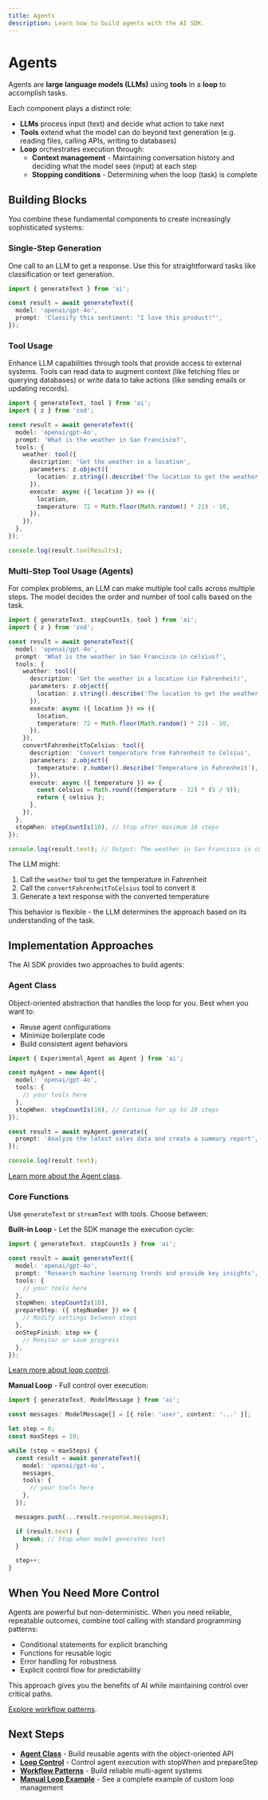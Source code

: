 ```yaml
---
title: Agents
description: Learn how to build agents with the AI SDK.
---
```


# Agents

Agents are **large language models (LLMs)** using **tools** in a **loop** to accomplish tasks.

Each component plays a distinct role:

- **LLMs** process input (text) and decide what action to take next
- **Tools** extend what the model can do beyond text generation (e.g. reading files, calling APIs, writing to databases)
- **Loop** orchestrates execution through:
  - **Context management** - Maintaining conversation history and deciding what the model sees (input) at each step
  - **Stopping conditions** - Determining when the loop (task) is complete

## Building Blocks

You combine these fundamental components to create increasingly sophisticated systems:

### Single-Step Generation

One call to an LLM to get a response. Use this for straightforward tasks like classification or text generation.

```ts
import { generateText } from 'ai';

const result = await generateText({
  model: 'openai/gpt-4o',
  prompt: 'Classify this sentiment: "I love this product!"',
});
```

### Tool Usage

Enhance LLM capabilities through tools that provide access to external systems. Tools can read data to augment context (like fetching files or querying databases) or write data to take actions (like sending emails or updating records).

```ts
import { generateText, tool } from 'ai';
import { z } from 'zod';

const result = await generateText({
  model: 'openai/gpt-4o',
  prompt: 'What is the weather in San Francisco?',
  tools: {
    weather: tool({
      description: 'Get the weather in a location',
      parameters: z.object({
        location: z.string().describe('The location to get the weather for'),
      }),
      execute: async ({ location }) => ({
        location,
        temperature: 72 + Math.floor(Math.random() * 21) - 10,
      }),
    }),
  },
});

console.log(result.toolResults);
```

### Multi-Step Tool Usage (Agents)

For complex problems, an LLM can make multiple tool calls across multiple steps. The model decides the order and number of tool calls based on the task.

```ts
import { generateText, stepCountIs, tool } from 'ai';
import { z } from 'zod';

const result = await generateText({
  model: 'openai/gpt-4o',
  prompt: 'What is the weather in San Francisco in celsius?',
  tools: {
    weather: tool({
      description: 'Get the weather in a location (in Fahrenheit)',
      parameters: z.object({
        location: z.string().describe('The location to get the weather for'),
      }),
      execute: async ({ location }) => ({
        location,
        temperature: 72 + Math.floor(Math.random() * 21) - 10,
      }),
    }),
    convertFahrenheitToCelsius: tool({
      description: 'Convert temperature from Fahrenheit to Celsius',
      parameters: z.object({
        temperature: z.number().describe('Temperature in Fahrenheit'),
      }),
      execute: async ({ temperature }) => {
        const celsius = Math.round((temperature - 32) * (5 / 9));
        return { celsius };
      },
    }),
  },
  stopWhen: stepCountIs(10), // Stop after maximum 10 steps
});

console.log(result.text); // Output: The weather in San Francisco is currently _°C.
```

The LLM might:

1. Call the `weather` tool to get the temperature in Fahrenheit
2. Call the `convertFahrenheitToCelsius` tool to convert it
3. Generate a text response with the converted temperature

This behavior is flexible - the LLM determines the approach based on its understanding of the task.

## Implementation Approaches

The AI SDK provides two approaches to build agents:

### Agent Class

Object-oriented abstraction that handles the loop for you. Best when you want to:

- Reuse agent configurations
- Minimize boilerplate code
- Build consistent agent behaviors

```ts
import { Experimental_Agent as Agent } from 'ai';

const myAgent = new Agent({
  model: 'openai/gpt-4o',
  tools: {
    // your tools here
  },
  stopWhen: stepCountIs(10), // Continue for up to 10 steps
});

const result = await myAgent.generate({
  prompt: 'Analyze the latest sales data and create a summary report',
});

console.log(result.text);
```

[Learn more about the Agent class](/docs/agents/agent-class).

### Core Functions

Use `generateText` or `streamText` with tools. Choose between:

**Built-in Loop** - Let the SDK manage the execution cycle:

```ts
import { generateText, stepCountIs } from 'ai';

const result = await generateText({
  model: 'openai/gpt-4o',
  prompt: 'Research machine learning trends and provide key insights',
  tools: {
    // your tools here
  },
  stopWhen: stepCountIs(10),
  prepareStep: ({ stepNumber }) => {
    // Modify settings between steps
  },
  onStepFinish: step => {
    // Monitor or save progress
  },
});
```

[Learn more about loop control](/docs/agents/loop-control).

**Manual Loop** - Full control over execution:

```ts
import { generateText, ModelMessage } from 'ai';

const messages: ModelMessage[] = [{ role: 'user', content: '...' }];

let step = 0;
const maxSteps = 10;

while (step < maxSteps) {
  const result = await generateText({
    model: 'openai/gpt-4o',
    messages,
    tools: {
      // your tools here
    },
  });

  messages.push(...result.response.messages);

  if (result.text) {
    break; // Stop when model generates text
  }

  step++;
}
```

## When You Need More Control

Agents are powerful but non-deterministic. When you need reliable, repeatable outcomes, combine tool calling with standard programming patterns:

- Conditional statements for explicit branching
- Functions for reusable logic
- Error handling for robustness
- Explicit control flow for predictability

This approach gives you the benefits of AI while maintaining control over critical paths.

[Explore workflow patterns](/docs/agents/workflows).

## Next Steps

- **[Agent Class](/docs/agents/agent-class)** - Build reusable agents with the object-oriented API
- **[Loop Control](/docs/agents/loop-control)** - Control agent execution with stopWhen and prepareStep
- **[Workflow Patterns](/docs/agents/workflows)** - Build reliable multi-agent systems
- **[Manual Loop Example](/cookbook/node/manual-agent-loop)** - See a complete example of custom loop management
